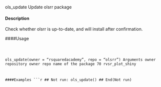 
ols_update Update olsrr package

#### Description 
 
Check whether olsrr is up-to-date, and will install after confirmation.

####Usage 
<pre><code>

ols_update(owner = "rsquaredacademy", repo = "olsrr")
Arguments
owner repository owner
repo name of the package
70 rvsr_plot_shiny

####Examples 
 ```r

## Not run:
ols_update()
## End(Not run)
